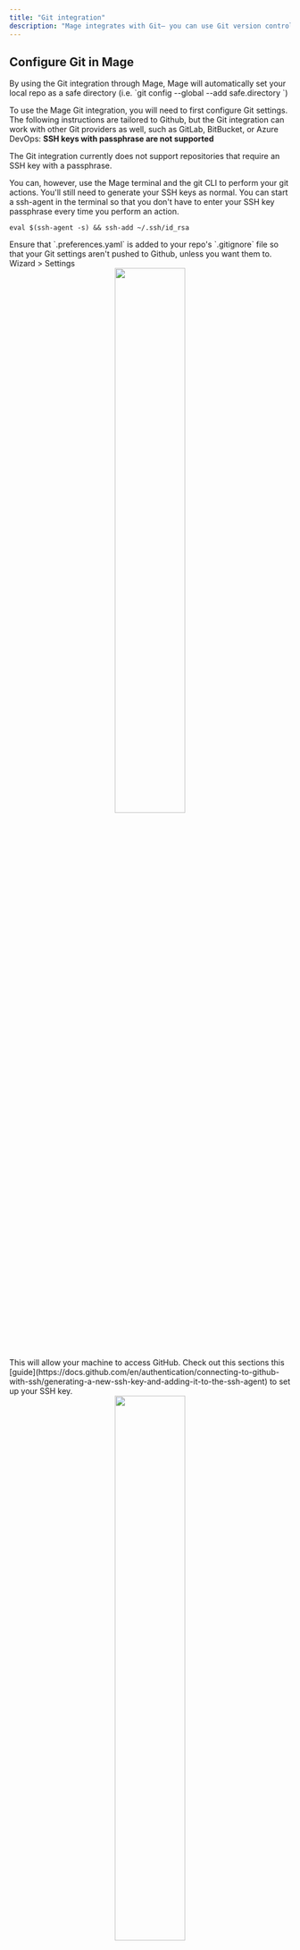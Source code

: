 ```yaml
---
title: "Git integration"
description: "Mage integrates with Git— you can use Git version control with Mage."
---
```


## Configure Git in Mage

<Note>
By using the Git integration through Mage, Mage will automatically set your local repo
as a safe directory (i.e. `git config --global --add safe.directory <local repo path>`)

</Note>

To use the Mage Git integration, you will need to first configure Git settings.
The following instructions are tailored to Github, but the Git integration can work with
other Git providers as well, such as GitLab, BitBucket, or Azure DevOps: 
<AccordionGroup>
<Accordion title="SSH" icon="terminal">
<Warning>
**SSH keys with passphrase are not supported**

The Git integration currently does not support repositories that require an SSH key with a passphrase.

You can, however, use the Mage terminal and the git CLI to perform your git actions.
You'll still need to generate your SSH keys as normal. You can start a ssh-agent in the terminal so that
you don't have to enter your SSH key passphrase every time you perform an action.

`eval $(ssh-agent -s) && ssh-add ~/.ssh/id_rsa`

</Warning>
<Steps>
<Step title="Check preferences.yaml">
 Ensure that `.preferences.yaml` is added to your repo's `.gitignore` file so that your Git settings aren't pushed to Github, unless you want them to.
</Step>
<Step title="Navigate to your Mage settings">
    Wizard > Settings
    <div align="center">
    <img src="https://github.com/mage-ai/assets/blob/main/mage-settings.png?raw=True" width="50%"/>
    </div>
</Step>
<Step title="Navigate to the 'Git settings' section">
</Step>
<Step title="Set up your SSH key">
  This will allow your machine to access GitHub. 
  Check out this sections this [guide](https://docs.github.com/en/authentication/connecting-to-github-with-ssh/generating-a-new-ssh-key-and-adding-it-to-the-ssh-agent) to set up your SSH key.
</Step>
<Step title="Select SSH as the authentication type.">
</Step>
<Step title="Fill out the form">
    <div align="center">
    <img src="https://github.com/mage-ai/assets/blob/main/github-url.png?raw=True" width="50%"/>
    </div>
    - `Remote repo url`: Your Github repository's remote url. Use the SSH link instead of HTTPS link.
    - `Local directory path`: The directory in your machine that will be synced with the Github repository. If this field is omitted, it will default to the path determined by Python's `os.getcwd()`. You can check what your current working directory is in a Scratchpad block.
</Step>
<Step title="Fill out the remaining optional, but recommended fields.">
  Filling out these fields will allow Mage to recreate your git and SSH settings if they are deleted (i.e. if your container restarts):
    - `Username`: Your git username. If you push to your remote repo, this username will show up next to your commits.
    - `Email`: Your git email. Used for the same purpose as your username.
    - `SSH public key in base64`, `SSH public key in base64`: Enter your SSH public and private key encoded in base64. You can follow the instructions in the field description if you want to Mage to save your SSH keys.
</Step>
<Step title="Save your Git settings">
</Step>
</Steps>
</Accordion>

<Accordion title="HTTPS/Token" icon="coin">
<Steps>
    <Step title="Check preferences.yaml">
    Ensure that `.preferences.yaml` is added to your repo's `.gitignore` file so that your Git settings aren't pushed to Github, unless you want them to.
    </Step>
    <Step title="Navigate to your Mage settings">
        Wizard > Settings
        <div align="center">
        <img src="https://github.com/mage-ai/assets/blob/main/mage-settings.png?raw=True" width="50%"/>
        </div>
    </Step>
    <Step title="Navigate to the 'Git settings' section">
    </Step>
    <Step title="Create a Git access token and save it for later">
        - [GitHub](https://docs.github.com/en/authentication/keeping-your-account-and-data-secure/creating-a-personal-access-token)
        - [GitLab](https://docs.gitlab.com/ee/user/profile/personal_access_tokens.html#create-a-personal-access-token)
    </Step>
    <Step title="Fill out the form">
        <div align="center">
        <img src="https://github.com/mage-ai/assets/blob/main/github-url.png?raw=True" width="50%"/>
        </div>
        - `Remote repo url`: Your Github repository's remote url. Use the SSH link instead of HTTPS link.
        - `Local directory path`: The directory in your machine that will be synced with the Github repository. If this field is omitted, it will default to the path determined by Python's `os.getcwd()`. You can check what your current working directory is in a Scratchpad block.
    </Step>
    <Step title="Fill out the remaining optional, but recommended fields.">
        - `Username`: Your git username. If you push to your remote repo, this username will show up next to your commits.
        - `Email`: Your git email. Used for the same purpose as your username.
        - `Access token`: Enter the Git access token that you created in step 4.
    </Step>
    <Step title="Save your Git settings">
    </Step>
</Steps>
</Accordion>
</AccordionGroup>

## Usage

Once your git settings are configured, you can use the Git integration to perform git actions.
To start, click the button at the top right with the name of the current branch.

<img src="https://github.com/mage-ai/assets/blob/main/version-control/git-integration/branch-button.png?raw=true" width="100%"/>

Once the modal is open, you can start performing actions. Currently, the Git integration supports the following actions:
<AccordionGroup>
<Accordion title="Clone repository">
Clone repository will allow you to clone the specified git repository to your local machine.
_This operation will overwrite all local changes you have in the local git directory._
</Accordion>
<Accordion title="Create new branch">
Create new branch will create a new branch in your local git directory. Specify the name of the branch and click `Create`. You will
automatically be switched to the new branch.

<img src="https://github.com/mage-ai/assets/blob/main/version-control/git-integration/create-new-branch.png?raw=true" width="100%"/>
</Accordion>
<Accordion title="Switch branch">
To switch your local branch, you can click the dropdown menu with the current active branch and select the branch you would like to switch to.

<img src="https://github.com/mage-ai/assets/blob/main/version-control/git-integration/switch-branch.png?raw=true" width="100%"/>
</Accordion>
<Accordion title="Commit & push">
<Steps>
<Step title="Select files">
First, select the files you would like to commit. You can select all files by clicking the `Include all changes` button.

<img src="https://github.com/mage-ai/assets/blob/main/version-control/git-integration/select-files.png?raw=true" width="100%"/>
</Step>
<Step title="Commit your changes">
Then, enter a descriptive commit message and click `Commit`. This will commit your changes to your local git directory.

<img src="https://github.com/mage-ai/assets/blob/main/version-control/git-integration/commit-changes.png?raw=true" width="100%"/>
</Step>
<Step title="Push to remote">
Once your changes are commited, you can push your commit to the remote repository by clicking `Push`.

<img src="https://github.com/mage-ai/assets/blob/main/version-control/git-integration/push-to-remote.png?raw=true" width="100%"/>
</Step>
</Steps>
</Accordion>
<Accordion title="Pull">
Pull your changes from the remote branch to your local branch. This operation is equivalent to `git pull mage-repo <current-branch>`.
</Accordion>
<Accordion title="Hard reset">
Hard reset your local branch with the remote branch. This operation is equivalent to `git reset --hard mage-repo/<current-branch>`.

_This operation will overwrite your local changes._
</Accordion>
</AccordionGroup>

For any other operations you may need, you can perform them through the terminal. You can open the terminal by clicking the terminal toggle in the top right of the modal.
